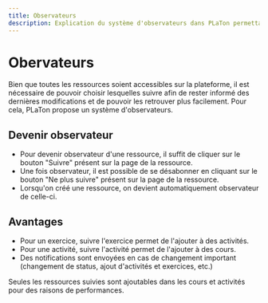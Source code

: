```yaml
---
title: Observateurs
description: Explication du système d'observateurs dans PLaTon permettant aux utilisateurs de suivre des ressources spécifiques pour recevoir des notifications et faciliter l'accès aux ressources pertinentes pour leurs cours et activités.
---
```



# Obervateurs

Bien que toutes les ressources soient accessibles sur la plateforme, il est nécessaire de pouvoir choisir lesquelles suivre afin de rester informé des dernières modifications
et de pouvoir les retrouver plus facilement. Pour cela, PLaTon propose un système d'observateurs.

## Devenir observateur

- Pour devenir observateur d'une ressource, il suffit de cliquer sur le bouton "Suivre" présent sur la page de la ressource.
- Une fois observateur, il est possible de se désabonner en cliquant sur le bouton "Ne plus suivre" présent sur la page de la ressource.
- Lorsqu'on créé une ressource, on devient automatiquement observateur de celle-ci.

## Avantages

- Pour un exercice, suivre l'exercice permet de l'ajouter à des activités.
- Pour une activité, suivre l'activité permet de l'ajouter à des cours.
- Des notifications sont envoyées en cas de changement important (changement de status, ajout d'activités et exercices, etc.)

<Callout type="warning">
  Seules les ressources suivies sont ajoutables dans les cours et activités pour des raisons de performances.
</Callout>
